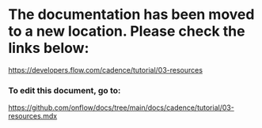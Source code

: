 # The documentation has been moved to a new location. Please check the links below:

https://developers.flow.com/cadence/tutorial/03-resources

### To edit this document, go to:

https://github.com/onflow/docs/tree/main/docs/cadence/tutorial/03-resources.mdx
